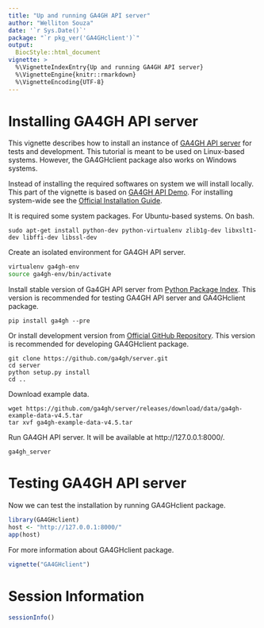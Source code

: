 ```yaml
---
title: "Up and running GA4GH API server"
author: "Welliton Souza"
date: '`r Sys.Date()`'
package: "`r pkg_ver('GA4GHclient')`"
output: 
  BiocStyle::html_document
vignette: >
  %\VignetteIndexEntry{Up and running GA4GH API server}
  %\VignetteEngine{knitr::rmarkdown}
  %\VignetteEncoding{UTF-8} 
---
```


# Installing GA4GH API server

This vignette describes how to install an instance of [GA4GH API server](https://github.com/ga4gh/server) for tests and development. This tutorial is meant to be used on Linux-based systems. However, the GA4GHclient package also works on Windows systems.

Instead of installing the required softwares on system we will install locally. This part of the vignette is based on [GA4GH API Demo](http://ga4gh-reference-implementation.readthedocs.io/en/latest/demo.html#demo). For installing system-wide see the [Official Installation Guide](http://ga4gh-reference-implementation.readthedocs.io/en/latest/demo.html#demo).

It is required some system packages. For Ubuntu-based systems. On bash.

```
sudo apt-get install python-dev python-virtualenv zlib1g-dev libxslt1-dev libffi-dev libssl-dev
```

Create an isolated environment for GA4GH API server.

```bash
virtualenv ga4gh-env
source ga4gh-env/bin/activate
```

Install stable version of Ga4GH API server from [Python Package Index](https://pypi.python.org/pypi/ga4gh). This version is recommended for testing GA4GH API server and GA4GHclient package.

```
pip install ga4gh --pre
```

Or install development version from [Official GitHub Repository](https://github.com/ga4gh/server). This version is recommended for developing GA4GHclient package.

```
git clone https://github.com/ga4gh/server.git
cd server
python setup.py install
cd ..
```

Download example data.

```
wget https://github.com/ga4gh/server/releases/download/data/ga4gh-example-data-v4.5.tar
tar xvf ga4gh-example-data-v4.5.tar
```

Run GA4GH API server. It will be available at http://127.0.0.1:8000/.

```
ga4gh_server
```

# Testing GA4GH API server

Now we can test the installation by running GA4GHclient package.

```r
library(GA4GHclient)
host <- "http://127.0.0.1:8000/"
app(host)
```

For more information about GA4GHclient package.

```r
vignette("GA4GHclient")
```

# Session Information

```r
sessionInfo()
```
